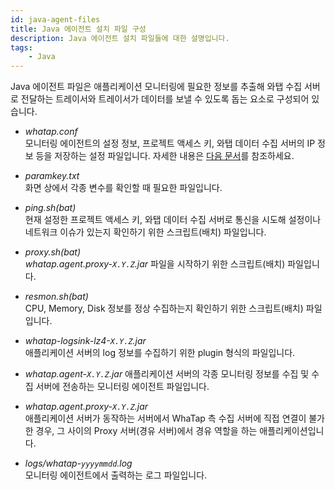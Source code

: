 ```yaml
---
id: java-agent-files
title: Java 에이전트 설치 파일 구성
description: Java 에이전트 설치 파일들에 대한 설명입니다.
tags:
    - Java
---
```


Java 에이전트 파일은 애플리케이션 모니터링에 필요한 정보를 추출해 와탭 수집 서버로 전달하는 트레이서와 트레이서가 데이터를 보낼 수 있도록 돕는 요소로 구성되어 있습니다.

* *whatap.conf*  
    모니터링 에이전트의 설정 정보, 프로젝트 액세스 키, 와탭 데이터 수집 서버의 IP 정보 등을 저장하는 설정 파일입니다. 자세한 내용은 [다음 문서](java-set-agent)를 참조하세요.

* *paramkey.txt*  
    화면 상에서 각종 변수를 확인할 때 필요한 파일입니다.

* *ping.sh(bat)*  
    현재 설정한 프로젝트 액세스 키, 와탭 데이터 수집 서버로 통신을 시도해 설정이나 네트워크 이슈가 있는지 확인하기 위한 스크립트(배치) 파일입니다.

* *proxy.sh(bat)*  
    *whatap.agent.proxy-```X.Y.Z```.jar* 파일을 시작하기 위한 스크립트(배치) 파일입니다.

* *resmon.sh(bat)*  
    CPU, Memory, Disk 정보를 정상 수집하는지 확인하기 위한 스크립트(배치) 파일입니다.

* *whatap-logsink-lz4-```X.Y.Z```.jar*  
    애플리케이션 서버의 log 정보를 수집하기 위한 plugin 형식의 파일입니다.

* *whatap.agent-```X.Y.Z```.jar*
    애플리케이션 서버의 각종 모니터링 정보를 수집 및 수집 서버에 전송하는 모니터링 에이전트 파일입니다.

* *whatap.agent.proxy-```X.Y.Z```.jar*  
    애플리케이션 서버가 동작하는 서버에서 WhaTap 측 수집 서버에 직접 연결이 불가한 경우, 그 사이의 Proxy 서버(경유 서버)에서 경유 역할을 하는 애플리케이션입니다.

* *logs/whatap-```yyyymmdd```.log*  
    모니터링 에이전트에서 출력하는 로그 파일입니다.
